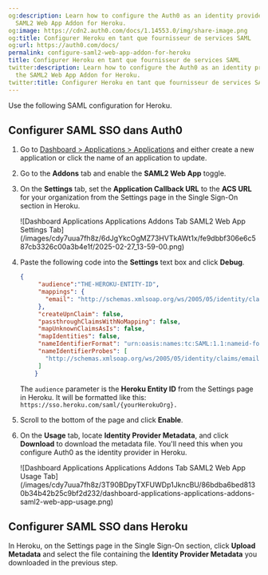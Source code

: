 ```yaml
---
og:description: Learn how to configure the Auth0 as an identity provider using the
  SAML2 Web App Addon for Heroku.
og:image: https://cdn2.auth0.com/docs/1.14553.0/img/share-image.png
og:title: Configurer Heroku en tant que fournisseur de services SAML
og:url: https://auth0.com/docs/
permalink: configure-saml2-web-app-addon-for-heroku
title: Configurer Heroku en tant que fournisseur de services SAML
twitter:description: Learn how to configure the Auth0 as an identity provider using
  the SAML2 Web App Addon for Heroku.
twitter:title: Configurer Heroku en tant que fournisseur de services SAML
---
```


Use the following <Tooltip tip="Security Assertion Markup Language (SAML): Standardized protocol allowing two parties to exchange authentication information without a password." cta="View Glossary" href="/docs/glossary?term=SAML">SAML</Tooltip> configuration for Heroku.

## Configurer SAML SSO dans Auth0

1. Go to [Dashboard > Applications > Applications](https://manage.auth0.com/#/applications) and either create a new application or click the name of an application to update.
2. Go to the **Addons** tab and enable the **SAML2 Web App** toggle.
3. On the **Settings** tab, set the **Application Callback URL** to the **ACS URL** for your organization from the Settings page in the Single Sign-On section in Heroku.

   <Frame>![Dashboard Applications Applications Addons Tab SAML2 Web App Settings Tab](/images/cdy7uua7fh8z/6dJgYkcOgMZ73HVTkAWt1x/fe9dbbf306e6c587cb3326c00a3b4e1f/2025-02-27_13-59-00.png)</Frame>
4. Paste the following code into the **Settings** text box and click **Debug**.

   ```json lines
   {
        "audience":"THE-HEROKU-ENTITY-ID",
        "mappings": {
          "email": "http://schemas.xmlsoap.org/ws/2005/05/identity/claims/emailaddress"
        },
        "createUpnClaim": false,
        "passthroughClaimsWithNoMapping": false,
        "mapUnknownClaimsAsIs": false,
        "mapIdentities": false,
        "nameIdentifierFormat": "urn:oasis:names:tc:SAML:1.1:nameid-format:emailAddress",
        "nameIdentifierProbes": [
          "http://schemas.xmlsoap.org/ws/2005/05/identity/claims/emailaddress"
        ]
       }
   ```


   

   

   The `audience` parameter is the **Heroku Entity ID** from the Settings page in Heroku. It will be formatted like this: `https://sso.heroku.com/saml/{yourHerokuOrg}.`
5. Scroll to the bottom of the page and click **Enable**.
6. On the **Usage** tab, locate **Identity Provider Metadata**, and click **Download** to download the metadata file. You'll need this when you configure Auth0 as the identity provider in Heroku.

   <Frame>![Dashboard Applications Applications Addons Tab SAML2 Web App Usage Tab](/images/cdy7uua7fh8z/3T90BDpyTXFUWDp1JkncBU/86bdba6bed8130b34b42b25c9bf2d232/dashboard-applications-applications-addons-saml2-web-app-usage.png)</Frame>

## Configurer SAML SSO dans Heroku

In Heroku, on the Settings page in the <Tooltip tip="Single Sign-On (SSO): Service that, after a user logs into one applicaton, automatically logs that user in to other applications." cta="View Glossary" href="/docs/glossary?term=Single+Sign-On">Single Sign-On</Tooltip> section, click **Upload Metadata** and select the file containing the **<Tooltip tip="Identity Provider (IdP): Service that stores and manages digital identities." cta="View Glossary" href="/docs/glossary?term=Identity+Provider">Identity Provider</Tooltip> Metadata** you downloaded in the previous step.